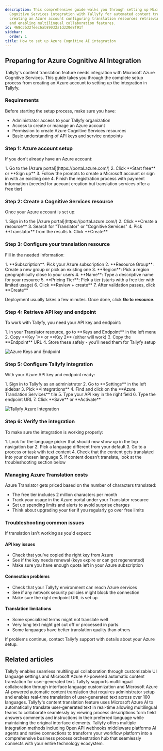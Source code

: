 ```yaml
---
description: This comprehensive guide walks you through setting up Microsoft Azure
  Cognitive Services integration with Tallyfy for automated content translation including
  creating an Azure account configuring translation resources retrieving API credentials
  and enabling multilingual collaboration features.
id: 468d3b32feec6ab89032a1d320e8f91f
sidebar:
  order: 1
title: How to set up Azure Cognitive AI integration
---
```



## Preparing for Azure Cognitive AI Integration

Tallyfy's content translation feature needs integration with Microsoft Azure Cognitive Services. This guide takes you through the complete setup process from creating an Azure account to setting up the integration in Tallyfy.

### Requirements

Before starting the setup process, make sure you have:

- Administrator access to your Tallyfy organization
- Access to create or manage an Azure account
- Permission to create Azure Cognitive Services resources
- Basic understanding of API keys and service endpoints

### Step 1: Azure account setup

If you don't already have an Azure account:

<Steps>
1. Go to the [Azure portal](https://portal.azure.com/)
2. Click **Start free** or **Sign up**
3. Follow the prompts to create a Microsoft account or sign in with an existing one
4. Finish the registration process with payment information (needed for account creation but translation services offer a free tier)
</Steps>

### Step 2: Create a Cognitive Services resource

Once your Azure account is set up:

<Steps>
1. Sign in to the [Azure portal](https://portal.azure.com/)
2. Click **Create a resource**
3. Search for "Translator" or "Cognitive Services"
4. Pick **Translator** from the results
5. Click **Create**
</Steps>

### Step 3: Configure your translation resource

Fill in the needed information:

<Steps>
1. **Subscription**: Pick your Azure subscription
2. **Resource Group**: Create a new group or pick an existing one
3. **Region**: Pick a region geographically close to your users
4. **Name**: Type a descriptive name for your resource
5. **Pricing Tier**: Pick a tier (starts with a free tier with limited usage)
6. Click **Review + create**
7. After validation passes, click **Create**
</Steps>

Deployment usually takes a few minutes. Once done, click **Go to resource**.

### Step 4: Retrieve API key and endpoint

To work with Tallyfy, you need your API key and endpoint:

<Steps>
1. In your Translator resource, go to **Keys and Endpoint** in the left menu
2. Copy **Key 1** or **Key 2** (either will work)
3. Copy the **Endpoint** URL
4. Store these safely - you'll need them for Tallyfy setup
</Steps>

![Azure Keys and Endpoint](https://screenshots.tallyfy.com/tallyfy%2Fpro%2Fdesktop-light-azure-keys-endpoint.png)

### Step 5: Configure Tallyfy integration

With your Azure API key and endpoint ready:

<Steps>
1. Sign in to Tallyfy as an administrator
2. Go to **Settings** in the left sidebar
3. Pick **Integrations**
4. Find and click on the **Azure Translation Services** tile
5. Type your API key in the right field
6. Type the endpoint URL
7. Click **Save** or **Activate**
</Steps>

![Tallyfy Azure Integration](https://screenshots.tallyfy.com/tallyfy%2Fpro%2Fdesktop-light-azure-integration-setup.png)

### Step 6: Verify the integration

To make sure the integration is working properly:

<Steps>
1. Look for the language picker that should now show up in the top navigation bar
2. Pick a language different from your default
3. Go to a process or task with text content
4. Check that the content gets translated into your chosen language
5. If content doesn't translate, look at the troubleshooting section below
</Steps>

### Managing Azure Translation costs

Azure Translator gets priced based on the number of characters translated:

- The free tier includes 2 million characters per month
- Track your usage in the Azure portal under your Translator resource
- Set up spending limits and alerts to avoid surprise charges
- Think about upgrading your tier if you regularly go over free limits

### Troubleshooting common issues

If translation isn't working as you'd expect:

#### API key issues

- Check that you've copied the right key from Azure
- See if the key needs renewal (keys expire or can get regenerated)
- Make sure you have enough quota left in your Azure subscription

#### Connection problems

- Check that your Tallyfy environment can reach Azure services
- See if any network security policies might block the connection
- Make sure the right endpoint URL is set up

#### Translation limitations

- Some specialized terms might not translate well
- Very long text might get cut off or processed in parts
- Some languages have better translation quality than others

If problems continue, contact Tallyfy support with details about your Azure setup.


## Related articles
<CardGrid>
<LinkTitleCard header="<b>Integrations > Azure Translation Services</b>" href="/products/pro/integrations/azure-translation/" > Tallyfy enables seamless multilingual collaboration through customizable UI language settings and Microsoft Azure AI-powered automatic content translation for user-generated text. </LinkTitleCard>
<LinkTitleCard header="<b>Miscellaneous > Translate content</b>" href="/products/pro/miscellaneous/how-can-i-translate-content-in-tallyfy/" > Tallyfy supports multilingual collaboration through interface language customization and Microsoft Azure AI-powered automatic content translation that requires administrator setup and enables real-time translation of user-generated text across over 100 languages. </LinkTitleCard>
<LinkTitleCard header="<b>Azure Translation > How to use content translation</b>" href="/products/pro/integrations/azure-translation/how-to-use-content-translation/" > Tallyfy's content translation feature uses Microsoft Azure AI to automatically translate user-generated text in real-time allowing multilingual teams to collaborate seamlessly by viewing process descriptions form field answers comments and instructions in their preferred language while maintaining the original interface elements. </LinkTitleCard>
<LinkTitleCard header="<b>Pro > Integrations</b>" href="/products/pro/integrations/" > Tallyfy offers multiple integration methods including Open API webhooks middleware platforms AI agents and native connections to transform your workflow platform into a comprehensive business process orchestration hub that seamlessly connects with your entire technology ecosystem. </LinkTitleCard>
</CardGrid>